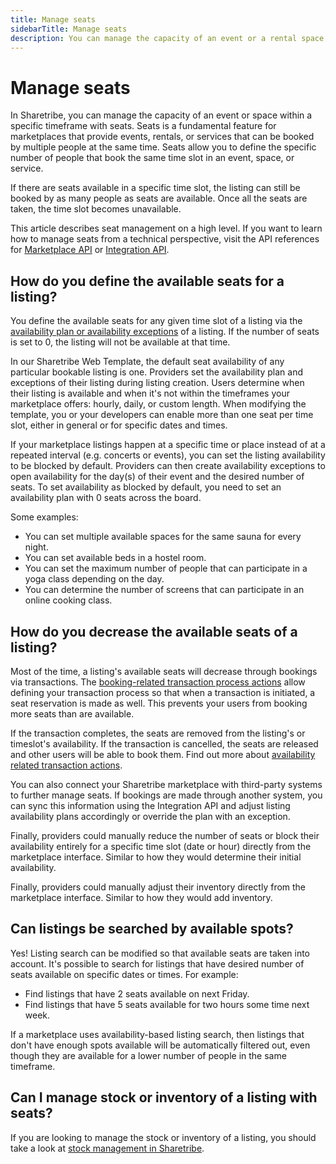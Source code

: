 ```yaml
---
title: Manage seats
sidebarTitle: Manage seats
description: You can manage the capacity of an event or a rental space within a specific time frame with seats.
---
```


# Manage seats

In Sharetribe, you can manage the capacity of an event or space within a
specific timeframe with seats. Seats is a fundamental feature for
marketplaces that provide events, rentals, or services that can be
booked by multiple people at the same time. Seats allow you to define
the specific number of people that book the same time slot in an event,
space, or service.

If there are seats available in a specific time slot, the listing can
still be booked by as many people as seats are available. Once all the
seats are taken, the time slot becomes unavailable.

This article describes seat management on a high level. If you want to
learn how to manage seats from a technical perspective, visit the API
references for
[Marketplace API](https://www.sharetribe.com/api-reference/marketplace.html)
or
[Integration API](https://www.sharetribe.com/api-reference/integration.html).

## How do you define the available seats for a listing?

You define the available seats for any given time slot of a listing via
the
[availability plan or availability exceptions](/references/availability/)
of a listing. If the number of seats is set to 0, the listing will not
be available at that time.

In our Sharetribe Web Template, the default seat availability of any
particular bookable listing is one. Providers set the availability plan
and exceptions of their listing during listing creation. Users determine
when their listing is available and when it's not within the timeframes
your marketplace offers: hourly, daily, or custom length. When modifying
the template, you or your developers can enable more than one seat per
time slot, either in general or for specific dates and times.

If your marketplace listings happen at a specific time or place instead
of at a repeated interval (e.g. concerts or events), you can set the
listing availability to be blocked by default. Providers can then create
availability exceptions to open availability for the day(s) of their
event and the desired number of seats. To set availability as blocked by
default, you need to set an availability plan with 0 seats across the
board.

Some examples:

- You can set multiple available spaces for the same sauna for every
  night.
- You can set available beds in a hostel room.
- You can set the maximum number of people that can participate in a
  yoga class depending on the day.
- You can determine the number of screens that can participate in an
  online cooking class.

## How do you decrease the available seats of a listing?

Most of the time, a listing's available seats will decrease through
bookings via transactions. The
[booking-related transaction process actions](/references/transaction-process-actions/#bookings)
allow defining your transaction process so that when a transaction is
initiated, a seat reservation is made as well. This prevents your users
from booking more seats than are available.

If the transaction completes, the seats are removed from the listing's
or timeslot's availability. If the transaction is cancelled, the seats
are released and other users will be able to book them. Find out more
about
[availability related transaction actions](/references/transaction-process-actions/#bookings).

You can also connect your Sharetribe marketplace with third-party
systems to further manage seats. If bookings are made through another
system, you can sync this information using the Integration API and
adjust listing availability plans accordingly or override the plan with
an exception.

Finally, providers could manually reduce the number of seats or block
their availability entirely for a specific time slot (date or hour)
directly from the marketplace interface. Similar to how they would
determine their initial availability.

Finally, providers could manually adjust their inventory directly from
the marketplace interface. Similar to how they would add inventory.

## Can listings be searched by available spots?

Yes! Listing search can be modified so that available seats are taken
into account. It's possible to search for listings that have desired
number of seats available on specific dates or times. For example:

- Find listings that have 2 seats available on next Friday.
- Find listings that have 5 seats available for two hours some time next
  week.

If a marketplace uses availability-based listing search, then listings
that don't have enough spots available will be automatically filtered
out, even though they are available for a lower number of people in the
same timeframe.

## Can I manage stock or inventory of a listing with seats?

If you are looking to manage the stock or inventory of a listing, you
should take a look at
[stock management in Sharetribe](/concepts/availability/inventory-management/).
